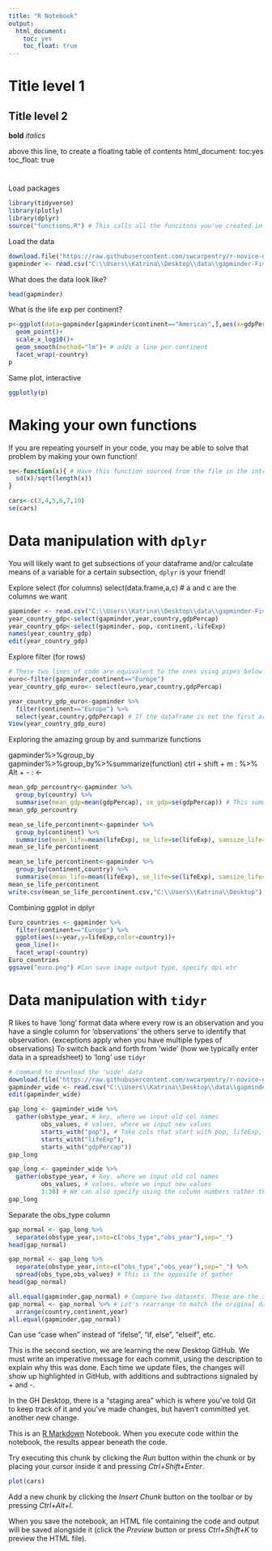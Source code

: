 ```yaml
---
title: "R Notebook"
output:
  html_document:
    toc: yes
    toc_float: true
---
```


# Title level 1
## Title level 2
**bold**
*italics*

above this line, to create a floating table of contents
html_document:
toc:yes
toc_float: true

# 
Load packages
```r
library(tidyverse)
library(plotly)
library(dplyr)
source("functions.R") # This calls all the funcitons you've created in another R file. Allows you to keep your functions together and keep project code clean.
```

Load the data
```r
download.file("https://raw.githubusercontent.com/swcarpentry/r-novice-gapminder/gh-pages/_episodes_rmd/data/gapminder-FiveYearData.csv", destfile = "C:\\Users\\Katrina\\Desktop\\data\\gapminder-FiveYearData.csv")
gapminder <- read.csv("C:\\Users\\Katrina\\Desktop\\data\\gapminder-FiveYearData.csv")
```

What does the data look like?
```r
head(gapminder)
```

What is the life exp per continent?
```r
p<-ggplot(data=gapminder[gapminder$continent=="Americas",],aes(x=gdpPercap,y=lifeExp,color=continent))+
  geom_point()+
  scale_x_log10()+
  geom_smooth(method="lm")+ # adds a line per continent
  facet_wrap(~country)
p
```

Same plot, interactive
```r
ggplotly(p)
```



# Making your own functions

If you are repeating yourself in your code, you may be able to solve that problem by making your own function!

```r
se<-function(x){ # Have this function sourced from the file in the intro section of this document
  sd(x)/sqrt(length(x))
}

cars<-c(3,4,5,6,7,10)
se(cars)


```


# Data manipulation with `dplyr`

You will likely want to get subsections of your dataframe and/or calculate means of a variable for a certain subsection, `dplyr` is your friend!

Explore select (for columns)
select(data.frame,a,c) # a and c are the columns we want
```r
gapminder <- read.csv("C:\\Users\\Katrina\\Desktop\\data\\gapminder-FiveYearData.csv")
year_country_gdp<-select(gapminder,year,country,gdpPercap)
year_country_gdp<-select(gapminder,-pop,-continent,-lifeExp)
names(year_country_gdp)
edit(year_country_gdp)
```

Explore filter (for rows)
```r
# These two lines of code are equivalent to the ones using pipes below. More computationally expensive because you need to create an intermediary dataset, whereas pipes don't save anything in between
euro<-filter(gapminder,continent=="Europe")
year_country_gdp_euro<- select(euro,year,country,gdpPercap)

year_country_gdp_euro<-gapminder %>%
  filter(continent=="Europe") %>%
  select(year,country,gdpPercap) # If the dataframe is not the first argument in the function, you can use a period as the first argument then comma, other arguments
View(year_country_gdp_euro)
```

Exploring the amazing group by and summarize functions

gapminder%>%group_by
gapminder%>%group_by%>%summarize(function)
ctrl + shift + m : %>%
Alt + - : <-
```r
mean_gdp_percountry<-gapminder %>% 
  group_by(country) %>% 
  summarise(mean_gdp=mean(gdpPercap), se_gdp=se(gdpPercap)) # This summarize argument will create a new column in the dataset using the header=operation within the brackets
mean_gdp_percountry

mean_se_life_percontinent<-gapminder %>% 
  group_by(continent) %>% 
  summarise(mean_life=mean(lifeExp), se_life=se(lifeExp), samsize_life=n(lifeExp)) # This summarize argument will create a new column in the dataset using the header=operation within the brackets. "n" function here works like "length", counts the rows in each group
mean_se_life_percontinent

mean_se_life_percontinent<-gapminder %>% 
  group_by(continent,country) %>% 
  summarise(mean_life=mean(lifeExp), se_life=se(lifeExp), samsize_life=n()) # This summarize argument will create a new column in the dataset using the header=operation within the brackets. "n" function here works like "length", counts the rows in each group, but must remove info within brackets
mean_se_life_percontinent
write.csv(mean_se_life_percontinent.csv,"C:\\Users\\Katrina\\Desktop")

```

Combining ggplot in dplyr
```r
Euro_countries <- gapminder %>% 
  filter(continent=="Europe") %>% 
  ggplot(aes(x=year,y=lifeExp,color=country))+
  geom_line()+
  facet_wrap(~country)
Euro_countries
ggsave("euro.png") #Can save image output type, specify dpi etc
```




# Data manipulation with `tidyr`

R likes to have 'long' format data where every row is an observation and you have a single column for 'observations' the others serve to identify that observation. (exceptions apply when you have multiple types of observations) To switch back and forth from 'wide' (how we typically enter data in a spreadsheet) to 'long' use `tidyr`

```r
# command to download the 'wide' data
download.file("https://raw.githubusercontent.com/swcarpentry/r-novice-gapminder/gh-pages/data/gapminder_wide.csv", destfile = "data/gapminder_wide.csv")
gapminder_wide <- read.csv("C:\\Users\\Katrina\\Desktop\\data\\gapminder_wide.csv")
edit(gapminder_wide)

gap_long <- gapminder_wide %>% 
  gather(obstype_year, # key, where we input old col names
         obs_values, # values, where we input new values
         starts_with("pop"), # Take cols that start with pop, lifeExp, gdpPercap, and use these as values within our new dataset under obs_values. 
         starts_with("lifeExp"), 
         starts_with("gdpPercap"))
gap_long

gap_long <- gapminder_wide %>% 
  gather(obstype_year, # key, where we input old col names
         obs_values, # values, where we input new values
         3:38) # We can also specify using the column numbers rather than names
gap_long

```

Separate the obs_type column
```r
gap_normal <- gap_long %>% 
  separate(obstype_year,into=c("obs_type","obs_year"),sep="_")
head(gap_normal)

gap_normal <- gap_long %>% 
  separate(obstype_year,into=c("obs_type","obs_year"),sep="_") %>% 
  spread(obs_type,obs_values) # This is the opposite of gather
head(gap_normal)

all.equal(gapminder,gap_normal) # Compare two datasets. These are the same but in different order
gap_normal <- gap_normal %>% # Let's rearrange to match the original dataset we worked with
  arrange(country,continent,year)
all.equal(gapminder,gap_normal) 
```

Can use "case when" instead of "ifelse", "if, else", "elseif", etc.


#################################################################################
This is the second section, we are learning the new Desktop GitHub.
We must write an imperative message for each commit, using the description to explain why this was done.
Each time we update files, the changes will show up highlighted in GitHub, with additions and subtractions signaled by + and -.

In the GH Desktop, there is a "staging area" which is where you've told Git to keep track of it and you've made changes, but haven't committed yet.
another new change.


This is an [R Markdown](http://rmarkdown.rstudio.com) Notebook. When you execute code within the notebook, the results appear beneath the code. 

Try executing this chunk by clicking the *Run* button within the chunk or by placing your cursor inside it and pressing *Ctrl+Shift+Enter*. 

```r
plot(cars)
```

Add a new chunk by clicking the *Insert Chunk* button on the toolbar or by pressing *Ctrl+Alt+I*.

When you save the notebook, an HTML file containing the code and output will be saved alongside it (click the *Preview* button or press *Ctrl+Shift+K* to preview the HTML file).
